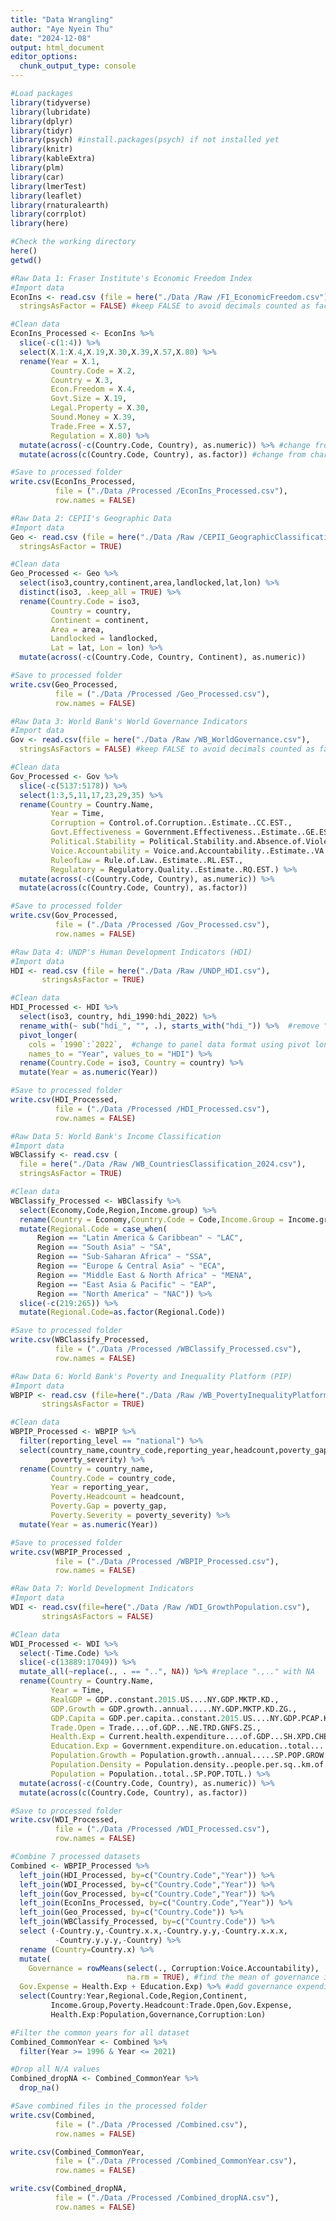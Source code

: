 ```yaml
---
title: "Data Wrangling"
author: "Aye Nyein Thu"
date: "2024-12-08"
output: html_document
editor_options: 
  chunk_output_type: console
---
```


```r
#Load packages 
library(tidyverse)
library(lubridate)
library(dplyr)
library(tidyr)
library(psych) #install.packages(psych) if not installed yet
library(knitr)
library(kableExtra)
library(plm)
library(car)
library(lmerTest)
library(leaflet)     
library(rnaturalearth)  
library(corrplot)
library(here)

#Check the working directory
here()
getwd()
```

```r
#Raw Data 1: Fraser Institute's Economic Freedom Index 
#Import data
EconIns <- read.csv (file = here("./Data /Raw /FI_EconomicFreedom.csv"),
  stringsAsFactor = FALSE) #keep FALSE to avoid decimals counted as factors

#Clean data
EconIns_Processed <- EconIns %>%
  slice(-c(1:4)) %>% 
  select(X.1:X.4,X.19,X.30,X.39,X.57,X.80) %>%
  rename(Year = X.1,
         Country.Code = X.2,
         Country = X.3,
         Econ.Freedom = X.4,
         Govt.Size = X.19,
         Legal.Property = X.30,
         Sound.Money = X.39,
         Trade.Free = X.57,
         Regulation = X.80) %>% 
  mutate(across(-c(Country.Code, Country), as.numeric)) %>% #change from characters to numeric
  mutate(across(c(Country.Code, Country), as.factor)) #change from characters to factors

#Save to processed folder
write.csv(EconIns_Processed,
          file = ("./Data /Processed /EconIns_Processed.csv"),
          row.names = FALSE)

#Raw Data 2: CEPII's Geographic Data
#Import data
Geo <- read.csv (file = here("./Data /Raw /CEPII_GeographicClassification.csv"),
  stringsAsFactor = TRUE)

#Clean data 
Geo_Processed <- Geo %>% 
  select(iso3,country,continent,area,landlocked,lat,lon) %>% 
  distinct(iso3, .keep_all = TRUE) %>% 
  rename(Country.Code = iso3,
         Country = country,
         Continent = continent,
         Area = area,
         Landlocked = landlocked,
         Lat = lat, Lon = lon) %>% 
  mutate(across(-c(Country.Code, Country, Continent), as.numeric))

#Save to processed folder 
write.csv(Geo_Processed,
          file = ("./Data /Processed /Geo_Processed.csv"),
          row.names = FALSE)

#Raw Data 3: World Bank's World Governance Indicators 
#Import data
Gov <- read.csv(file = here("./Data /Raw /WB_WorldGovernance.csv"),
  stringsAsFactors = FALSE) #keep FALSE to avoid decimals counted as factors

#Clean data 
Gov_Processed <- Gov %>%
  slice(-c(5137:5178)) %>% 
  select(1:3,5,11,17,23,29,35) %>% 
  rename(Country = Country.Name,
         Year = Time,
         Corruption = Control.of.Corruption..Estimate..CC.EST.,
         Govt.Effectiveness = Government.Effectiveness..Estimate..GE.EST.,
         Political.Stability = Political.Stability.and.Absence.of.Violence.Terrorism..Estimate..PV.EST.,
         Voice.Accountability = Voice.and.Accountability..Estimate..VA.EST.,
         RuleofLaw = Rule.of.Law..Estimate..RL.EST.,
         Regulatory = Regulatory.Quality..Estimate..RQ.EST.) %>% 
  mutate(across(-c(Country.Code, Country), as.numeric)) %>% 
  mutate(across(c(Country.Code, Country), as.factor)) 

#Save to processed folder 
write.csv(Gov_Processed,
          file = ("./Data /Processed /Gov_Processed.csv"),
          row.names = FALSE)

#Raw Data 4: UNDP's Human Development Indicators (HDI)
#Import data
HDI <- read.csv (file = here("./Data /Raw /UNDP_HDI.csv"),
       stringsAsFactor = TRUE)

#Clean data 
HDI_Processed <- HDI %>%
  select(iso3, country, hdi_1990:hdi_2022) %>%
  rename_with(~ sub("hdi_", "", .), starts_with("hdi_")) %>%  #remove "hdi_" 
  pivot_longer(
    cols = `1990`:`2022`,  #change to panel data format using pivot longer
    names_to = "Year", values_to = "HDI") %>%
  rename(Country.Code = iso3, Country = country) %>% 
  mutate(Year = as.numeric(Year))  

#Save to processed folder 
write.csv(HDI_Processed,
          file = ("./Data /Processed /HDI_Processed.csv"),
          row.names = FALSE)

#Raw Data 5: World Bank's Income Classification
#Import data
WBClassify <- read.csv (
  file = here("./Data /Raw /WB_CountriesClassification_2024.csv"),
  stringsAsFactor = TRUE)

#Clean data 
WBClassify_Processed <- WBClassify %>% 
  select(Economy,Code,Region,Income.group) %>% 
  rename(Country = Economy,Country.Code = Code,Income.Group = Income.group) %>%
  mutate(Regional.Code = case_when(
      Region == "Latin America & Caribbean" ~ "LAC",
      Region == "South Asia" ~ "SA",
      Region == "Sub-Saharan Africa" ~ "SSA",
      Region == "Europe & Central Asia" ~ "ECA",
      Region == "Middle East & North Africa" ~ "MENA",
      Region == "East Asia & Pacific" ~ "EAP",
      Region == "North America" ~ "NAC")) %>% 
  slice(-c(219:265)) %>% 
  mutate(Regional.Code=as.factor(Regional.Code))

#Save to processed folder 
write.csv(WBClassify_Processed,
          file = ("./Data /Processed /WBClassify_Processed.csv"),
          row.names = FALSE)

#Raw Data 6: World Bank's Poverty and Inequality Platform (PIP)
#Import data
WBPIP <- read.csv (file=here("./Data /Raw /WB_PovertyInequalityPlatform.csv"),
       stringsAsFactor = TRUE)

#Clean data 
WBPIP_Processed <- WBPIP %>% 
  filter(reporting_level == "national") %>% 
  select(country_name,country_code,reporting_year,headcount,poverty_gap,
         poverty_severity) %>% 
  rename(Country = country_name,
         Country.Code = country_code,
         Year = reporting_year,
         Poverty.Headcount = headcount,
         Poverty.Gap = poverty_gap,
         Poverty.Severity = poverty_severity) %>% 
  mutate(Year = as.numeric(Year))

#Save to processed folder 
write.csv(WBPIP_Processed ,
          file = ("./Data /Processed /WBPIP_Processed.csv"),
          row.names = FALSE)

#Raw Data 7: World Development Indicators
#Import data
WDI <- read.csv(file=here("./Data /Raw /WDI_GrowthPopulation.csv"),
       stringsAsFactors = FALSE)

#Clean data 
WDI_Processed <- WDI %>% 
  select(-Time.Code) %>% 
  slice(-c(13889:17049)) %>% 
  mutate_all(~replace(., . == "..", NA)) %>% #replace ".,.." with NA
  rename(Country = Country.Name,
         Year = Time,
         RealGDP = GDP..constant.2015.US....NY.GDP.MKTP.KD.,
         GDP.Growth = GDP.growth..annual.....NY.GDP.MKTP.KD.ZG.,
         GDP.Capita = GDP.per.capita..constant.2015.US....NY.GDP.PCAP.KD.,
         Trade.Open = Trade....of.GDP...NE.TRD.GNFS.ZS.,
         Health.Exp = Current.health.expenditure....of.GDP...SH.XPD.CHEX.GD.ZS.,
         Education.Exp = Government.expenditure.on.education..total....of.GDP...SE.XPD.TOTL.GD.ZS.,
         Population.Growth = Population.growth..annual.....SP.POP.GROW.,
         Population.Density = Population.density..people.per.sq..km.of.land.area...EN.POP.DNST.,
         Population = Population..total..SP.POP.TOTL.) %>% 
  mutate(across(-c(Country.Code, Country), as.numeric)) %>% 
  mutate(across(c(Country.Code, Country), as.factor))

#Save to processed folder 
write.csv(WDI_Processed,
          file = ("./Data /Processed /WDI_Processed.csv"),
          row.names = FALSE)
```

```r
#Combine 7 processed datasets 
Combined <- WBPIP_Processed %>% 
  left_join(HDI_Processed, by=c("Country.Code","Year")) %>% 
  left_join(WDI_Processed, by=c("Country.Code","Year")) %>%
  left_join(Gov_Processed, by=c("Country.Code","Year")) %>%
  left_join(EconIns_Processed, by=c("Country.Code","Year")) %>%
  left_join(Geo_Processed, by=c("Country.Code")) %>%
  left_join(WBClassify_Processed, by=c("Country.Code")) %>%
  select (-Country.y,-Country.x.x,-Country.y.y,-Country.x.x.x,
          -Country.y.y.y,-Country) %>%
  rename (Country=Country.x) %>% 
  mutate(
    Governance = rowMeans(select(., Corruption:Voice.Accountability), 
                          na.rm = TRUE), #find the mean of governance indicators
  Gov.Expense = Health.Exp + Education.Exp) %>% #add governance expenditure
  select(Country:Year,Regional.Code,Region,Continent,
         Income.Group,Poverty.Headcount:Trade.Open,Gov.Expense,
         Health.Exp:Population,Governance,Corruption:Lon) 

#Filter the common years for all dataset 
Combined_CommonYear <- Combined %>% 
  filter(Year >= 1996 & Year <= 2021) 

#Drop all N/A values 
Combined_dropNA <- Combined_CommonYear %>% 
  drop_na()

#Save combined files in the processed folder
write.csv(Combined,
          file = ("./Data /Processed /Combined.csv"),
          row.names = FALSE)

write.csv(Combined_CommonYear,
          file = ("./Data /Processed /Combined_CommonYear.csv"),
          row.names = FALSE)

write.csv(Combined_dropNA,
          file = ("./Data /Processed /Combined_dropNA.csv"),
          row.names = FALSE)
```

